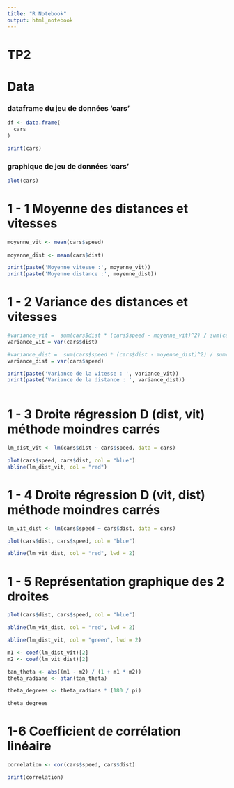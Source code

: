 ```yaml
---
title: "R Notebook"
output: html_notebook
---
```


# TP2

# Data

### dataframe du jeu de données 'cars'

```r

df <- data.frame(
  cars
)

print(cars)

```

### graphique de jeu de données 'cars'

```r

plot(cars)

```

# 1 - 1 Moyenne des distances et vitesses

```r

moyenne_vit <- mean(cars$speed)
  
moyenne_dist <- mean(cars$dist)

print(paste('Moyenne vitesse :', moyenne_vit))
print(paste('Moyenne distance :', moyenne_dist))

```

# 1 - 2 Variance des distances et vitesses

```r

#variance_vit =  sum(cars$dist * (cars$speed - moyenne_vit)^2) / sum(cars$dist)
variance_vit = var(cars$dist)

#variance_dist =  sum(cars$speed * (cars$dist - moyenne_dist)^2) / sum(cars$speed)
variance_dist = var(cars$speed)

print(paste('Variance de la vitesse : ', variance_vit))
print(paste('Variance de la distance : ', variance_dist))     
      

```

# 1 - 3 Droite régression D (dist, vit) méthode moindres carrés

```r

lm_dist_vit <- lm(cars$dist ~ cars$speed, data = cars)

plot(cars$speed, cars$dist, col = "blue")
abline(lm_dist_vit, col = "red") 
```

# 1 - 4 Droite régression D (vit, dist) méthode moindres carrés

```r


lm_vit_dist <- lm(cars$speed ~ cars$dist, data = cars)

plot(cars$dist, cars$speed, col = "blue")

abline(lm_vit_dist, col = "red", lwd = 2)

```

# 1 - 5 Représentation graphique des 2 droites

```r

plot(cars$dist, cars$speed, col = "blue")

abline(lm_vit_dist, col = "red", lwd = 2) 

abline(lm_dist_vit, col = "green", lwd = 2) 

```

```r


m1 <- coef(lm_dist_vit)[2]  
m2 <- coef(lm_vit_dist)[2]  

tan_theta <- abs((m1 - m2) / (1 + m1 * m2))
theta_radians <- atan(tan_theta)

theta_degrees <- theta_radians * (180 / pi)

theta_degrees

```

# 1-6 Coefficient de corrélation linéaire

```r


correlation <- cor(cars$speed, cars$dist)

print(correlation)
```
